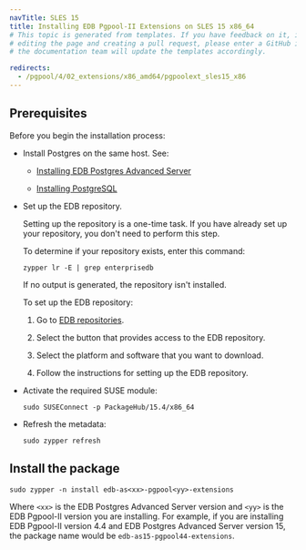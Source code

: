 ```yaml
---
navTitle: SLES 15
title: Installing EDB Pgpool-II Extensions on SLES 15 x86_64
# This topic is generated from templates. If you have feedback on it, instead of
# editing the page and creating a pull request, please enter a GitHub issue and
# the documentation team will update the templates accordingly.

redirects:
  - /pgpool/4/02_extensions/x86_amd64/pgpoolext_sles15_x86
---
```


## Prerequisites

Before you begin the installation process:

- Install Postgres on the same host. See:

  - [Installing EDB Postgres Advanced Server](/epas/latest/installing/)

  - [Installing PostgreSQL](https://www.postgresql.org/download/)

- Set up the EDB repository.

  Setting up the repository is a one-time task. If you have already set up your repository, you don't need to perform this step.

  To determine if your repository exists, enter this command:

  `zypper lr -E | grep enterprisedb`

  If no output is generated, the repository isn't installed.

  To set up the EDB repository:

  1. Go to [EDB repositories](https://www.enterprisedb.com/repos-downloads).

  1. Select the button that provides access to the EDB repository.

  1. Select the platform and software that you want to download.

  1. Follow the instructions for setting up the EDB repository.

- Activate the required SUSE module:
  ```shell
  sudo SUSEConnect -p PackageHub/15.4/x86_64

  ```
- Refresh the metadata:
  ```shell
  sudo zypper refresh
  ```

## Install the package

```shell
sudo zypper -n install edb-as<xx>-pgpool<yy>-extensions
```

Where `<xx>` is the EDB Postgres Advanced Server version and `<yy>` is the EDB Pgpool-II version you are installing. For example, if you are installing EDB Pgpool-II version 4.4 and EDB Postgres Advanced Server version 15, the package name would be `edb-as15-pgpool44-extensions`.
